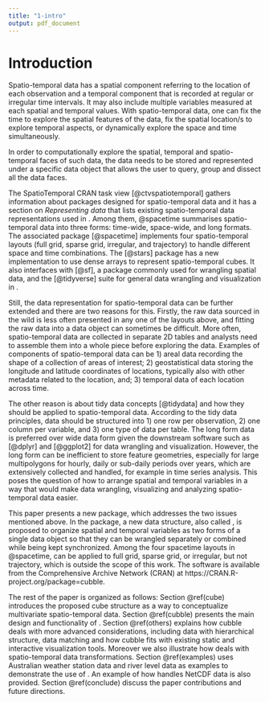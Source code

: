 ```yaml
---
title: "1-intro"
output: pdf_document
---
```


# Introduction

Spatio-temporal data has a spatial component referring to the location of each observation and a temporal component that is recorded at regular or irregular time intervals. It may also include multiple variables measured at each spatial and temporal values. With spatio-temporal data, one can fix the time to explore the spatial features of the data, fix the spatial location/s to explore temporal aspects, or dynamically explore the space and time simultaneously. 

In order to computationally explore the spatial, temporal and spatio-temporal faces of such data, the data needs to be stored and represented under a specific data object that allows the user to query, group and dissect all the data faces.

The SpatioTemporal CRAN task view [@ctvspatiotemporal] gathers information about \proglang{R} packages designed for spatio-temporal data and it has a section on *Representing data* that lists existing spatio-temporal data representations used in \proglang{R}. Among them, @spacetime summarises spatio-temporal data into three forms: time-wide, space-wide, and long formats. The associated package \pkg{spacetime} [@spacetime] implements four spatio-temporal layouts (full grid, sparse grid, irregular, and trajectory) to handle different space and time combinations. The \pkg{stars} [@stars] package has a new implementation to use dense arrays to represent spatio-temporal cubes. It also interfaces with \pkg{sf} [@sf], a package commonly used for wrangling spatial data, and the \pkg{tidyverse} [@tidyverse] suite for general data wrangling and visualization in \proglang{R}.

Still, the data representation for spatio-temporal data can be further extended and there are two reasons for this. Firstly, the raw data sourced in the wild is less often presented in any one of the layouts above, and fitting the raw data into a data object can sometimes be difficult. More often, spatio-temporal data are collected in separate 2D tables and analysts need to assemble them into a whole piece before exploring the data. Examples of components of spatio-temporal data can be 1) areal data recording the shape of a collection of areas of interest; 2) geostatistical data storing the longitude and latitude coordinates of locations, typically also with other metadata related to the location, and; 3) temporal data of each location across time.

The other reason is about tidy data concepts [@tidydata] and how they should be applied to spatio-temporal data. According to the tidy data principles, data should be structured into 1) one row per observation, 2) one column per variable, and 3) one type of data per table. The long form data is preferred over wide data form given the downstream software such as \pkg{dplyr} [@dplyr] and \pkg{ggplot2} [@ggplot2] for data wrangling and visualization. However, the long form can be inefficient to store feature geometries, especially for large multipolygons for hourly, daily or sub-daily periods over years, which are extensively collected and handled, for example in time series analysis. This poses the question of how to arrange spatial and temporal variables in a way that would make data wrangling, visualizing and analyzing spatio-temporal data easier.

This paper presents a new \proglang{R} package, \pkg{cubble} which addresses the two issues mentioned above. In the package, a new data structure, also called \code{cubble}, is proposed to organize spatial and temporal variables as two forms of a single data object so that they can be wrangled separately or combined while being kept synchronized. Among the four spacetime layouts in @spacetime, \pkg{cubble} can be applied to full grid, sparse grid, or irregular, but not trajectory, which is outside the scope of this work. The software is available from the Comprehensive \proglang{R} Archive Network (CRAN) at https://CRAN.R-project.org/package=cubble. 

The rest of the paper is organized as follows: Section \@ref(cube) introduces the proposed cube structure as a way to conceptualize multivariate spatio-temporal data. Section \@ref(cubble) presents the main design and functionality of \pkg{cubble}. Section \@ref(others) explains how cubble deals with more advanced considerations, including data with hierarchical structure, data matching and how cubble fits with existing static and interactive visualization tools. Moreover we also illustrate how \pkg{cubble} deals with spatio-temporal data transformations. Section \@ref(examples) uses Australian weather station data and river level data as examples to demonstrate the use of \pkg{cubble}. An example of how \pkg{cubble} handles NetCDF data is also provided. Section \@ref(conclude) discuss the paper contributions and future directions.


<!-- Manipulating data in these two levels is usually done separately and the third tidy data principal [@tidydata] recommends each type of observational unit to form a table. Another feature for a spatio-temporal data structure to have is that variables created from subsequent operations can be automatically added to the existing table with the same level. This is better than an output that index the variables with the identifiers since otherwise analysts will need to manually join this output with existing variables in the same level. -->

<!-- Many data structures have been proposed for spatial (\pkg{sf} by @sf) and temporal (\pkg{tsibble} by @tsibble) data in the R community, while less has been done for spatio-temporal data. The lack of such tools could potentially because analysts usually treat the spatial and temporal dimension of the data separately, without realising the need to create a new data structure. While this approach follows the third tidy data principal [@tidydata] (*Each type of observational unit forms a table*), analysts always need to manually join results from different observational units or combining multiple tables into one for downstream analysis. This additional step doesn't add new operations into the data but can be error prone. \newline -->

<!-- While incorporating both spatial and temporal information enriches the data in the analysis, spatio-temporal data can sometimes be hard to work with given its two observational units in the variables. The single table format in Figure \ref{fig:illu-input} is convenient for spatio-temporal operations that involve both types of variables, however, it makes duplicates of spatial variables and is not ideal when only looking at the spatial aspect of the data. The two tables format allows separate operations on spatial and temporal variables while analysts need to work with two data objects simultaneously and join them together into the single table format for spatio-temporal operations. Neither of the two formats is desirable at the same time for spatial, temporal, and spatio-temporal operations. This issue implies analysts need to constantly think about the data format and arrange variables into the proper shape before the actual operations, which can be a laborious step when switching between the two formats back and forth several times during the analysis. -->

<!-- This would require analysts to constantly switch among different format at each step. All these difficulties are rooted in the two different observational units of spatial and temporal variables and this poses difficulties to organise spatio-temporal data in a way that operates both on a single spatial or temporal dimension and the combined spatio-temporal dimension. -->

<!-- None of these three formats in Figure \ref{fig:illu-input} is not particularly convenient to work with. In the single table format, to avoid plotting duplicated points of the same sites on the map, analysts always need to create a spatial variables table from the original single table. This can be a tedious step if needs to performed many times during the analysis. In another type of operation that filter the sites based on certain statistics, intermediate objects, like the per-station summary of the statistic and the filtered station ID vector, will need be created as standalone objects in the environment. The spirit of using pipe reduces the intermediate data objects that are unnecessarily created in the analysis while in this case, these only-used-once data objects can hardly be incorporated into a piping workflow in the analysis. In addition, if the data is organised as a separate spatial and temporal table as format 2 in Figure \ref{fig:illu-input}, the filter on site ID will need to performed twice in each table to keep them both up-to-date. With the array data structure, although it can easily store and wrangle large spatio-temporal data, the 3D or higher-D array can be less intuitive than a 2D tabular data structure for some analysts in data wrangling. -->



<!-- The package \pkg{sf} [@sf] uses data frame objects to represent spatial data with an additional \code{geometry} column dedicating to feature geometries [@jr_herring_opengis_2011] (e.g. POINT, MULTIPOINT, POLYGON, MULTIPOLYGON etc).  -->

<!-- For temporal data, \pkg{tsibble} [@tsibble] builds on top of the \pkg{tibble} [@tibble] object and explicitly includes date and time in columns as variables, rather than data attributes.  -->

<!-- Underlying tidyverse is the concept of tidy data [@tidydata], which considers how variables should be structured for analysis. In the three formats (time-wide, space-wide, and long) summarised in the @spacetime paper, only the long form is considered as tidy. The main advantages of it over the time-wide and space-wide format is that the latter treat either time or location as variable names (Section 3.1 in @tidydata) rather than values of variables, making them difficult to be wrangled. One problem with the long format is that it can be inefficient to store feature geometries, especially for large MULTIPOLYGON over long time period.  -->

<!-- For spatial data, \pkg{sf} [@sf] covers a wide range of geometrical operations and is the format most map data stored. When incorporating the time dimension, a time wide format, introduced in @spacetime, is usually adopted. This treats time as variable name rather than value and makes it inconvenient to wrangle time, as per the tidy data principle [@tidydata]. In the temporal domain, \pkg{tsibble} [@tsibble] follows the tidy data principle to arrange the time in the long format, while when adding spatial variables, a long format implies repeating variables at each time and this can make a huge difference when the repetition is on large geometrical shapes with long time period.  -->

<!-- In the \proglang{R} community, many data objects have been proposed to work with specific spatio-temporal tasks, while few can freely explore the data. \pkg{spacetime} [@spacetime] is an attempt for such a data object, but the spatial and temporal classes it is built on have now been gradually replaced by more recent implementations. The \pkg{stars} [@stars] package uses an array to wrangle spatio-temporal data, but the dense array it uses can quickly exhaust the memory for data in the case of irregular spatial grid. -->
